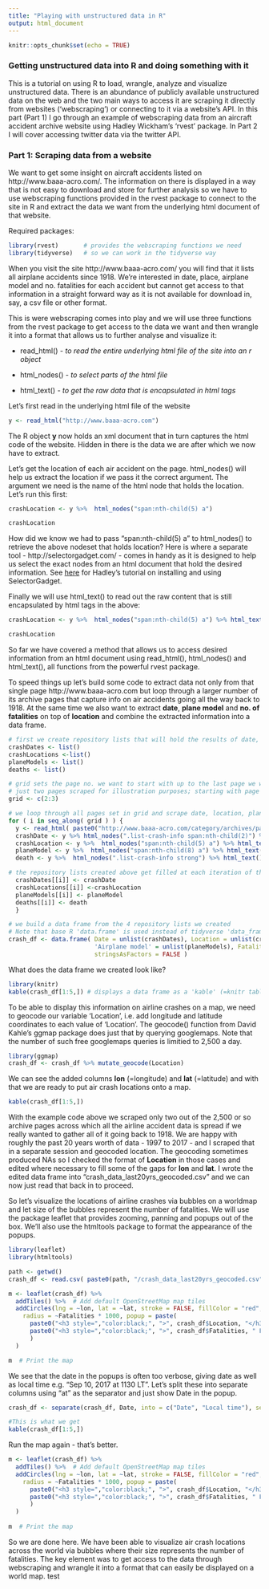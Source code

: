 ```yaml
---
title: "Playing with unstructured data in R"
output: html_document
---
```


```r
knitr::opts_chunk$set(echo = TRUE)
```

### Getting unstructured data into R and doing something with it

This is a tutorial on using R to load, wrangle, analyze and visualize unstructured data. There is an abundance of publicly available unstructured data on the web and the two main ways to access it are scraping it directly from websites ('webscraping') or connecting to it via a website's API.
In this part (Part 1) I go through an example of webscraping data from an aircraft accident archive website using Hadley Wickham's 'rvest' package. In Part 2 I will cover accessing twitter data via the twitter API.

### Part 1: Scraping data from a website

We want to get some insight on aircraft accidents listed on http://www.baaa-acro.com/. The information on there is displayed in a way that is not easy to download and store for further analysis so we have to use webscraping functions provided in the rvest package to connect to the site in R and extract the data we want from the underlying html document of that website.

Required packages:
```r
library(rvest)       # provides the webscraping functions we need
library(tidyverse)   # so we can work in the tidyverse way
```

When you visit the site http://www.baaa-acro.com/ you will find that it lists all airplane accidents since 1918. We're interested in date, place, airplane model and no. fatalities for each accident but cannot get access to that information in a straight forward way as it is not available for download in, say, a csv file or other format.

This is were webscraping comes into play and we will use three functions from the rvest package to get access to the data we want and then wrangle it into a format that allows us to further analyse and visualize it:

+ read_html() *- to read the entire underlying html file of the site into an r object*

+ html_nodes() *- to select parts of the html file*

+ html_text() *- to get the raw data that is encapsulated in html tags*

Let's first read in the underlying html file of the website
```r
y <- read_html("http://www.baaa-acro.com")
```
The R object **y** now holds an xml document that in turn captures the html code of the website. Hidden in there is the data we are after which we now have to extract.

Let's get the location of each air accident on the page. html_nodes() will help us extract the location if we pass it the correct argument. The argument we need is the name of the html node that holds the location. Let's run this first:
```r
crashLocation <- y %>%  html_nodes("span:nth-child(5) a")

crashLocation
```

How did we know we had to pass "span:nth-child(5) a" to html_nodes() to retrieve the above nodeset that holds location?
Here is where a separate tool - http://selectorgadget.com/ - comes in handy as it is designed to help us select the exact nodes from an html document that hold the desired information. See [here](https://cran.r-project.org/web/packages/rvest/vignettes/selectorgadget.html) for Hadley's tutorial on installing and using SelectorGadget. 

Finally we will use html_text() to read out the raw content that is still encapsulated by html tags in the above:
```r
crashLocation <- y %>%  html_nodes("span:nth-child(5) a") %>% html_text()

crashLocation
```

So far we have covered a method that allows us to access desired information from an html document using read_html(), html_nodes() and html_text(), all functions from the powerful rvest package.

To speed things up let's build some code to extract data not only from that single page http://www.baaa-acro.com but loop through a larger number of its archive pages that capture info on air accidents going all the way back to 1918. At the same time we also want to extract **date**, **plane model** and **no. of fatalities** on top of **location** and combine the extracted information into a data frame.

```r
# first we create repository lists that will hold the results of date, location, plane model and fatalities
crashDates <- list()
crashLocations <-list()
planeModels <- list()
deaths <- list()

# grid sets the page no. we want to start with up to the last page we want to access
# just two pages scraped for illustration purposes; starting with page 2 as page 1 is stored in root folder of the website (not the archives folder that we are accessing below)
grid <- c(2:3) 

# we loop through all pages set in grid and scrape date, location, plane model and fatalities into respective R objects
for ( i in seq_along( grid ) ) {
  y <- read_html( paste0("http://www.baaa-acro.com/category/archives/page/", grid[i], "/") )
  crashDate <- y %>% html_nodes(".list-crash-info span:nth-child(2)") %>% html_text()
  crashLocation <- y %>%  html_nodes("span:nth-child(5) a") %>% html_text()
  planeModel <- y %>%  html_nodes("span:nth-child(8) a") %>% html_text()
  death <- y %>%  html_nodes(".list-crash-info strong") %>% html_text() %>% as.numeric()

# the repository lists created above get filled at each iteration of the loop    
  crashDates[[i]] <- crashDate
  crashLocations[[i]] <-crashLocation
  planeModels[[i]] <- planeModel
  deaths[[i]] <- death
  }

# we build a data frame from the 4 repository lists we created 
# Note that base R 'data.frame' is used instead of tidyverse 'data_frame' as that resolves an issue with subsequent geocoding we would otherwise encounter
crash_df <- data.frame( Date = unlist(crashDates), Location = unlist(crashLocations), 
                        'Airplane model' = unlist(planeModels), Fatalities = unlist(deaths), 
                        stringsAsFactors = FALSE )
```

What does the data frame we created look like?
```r
library(knitr)
kable(crash_df[1:5,]) # displays a data frame as a 'kable' (=knitr table)
```

To be able to display this information on airline crashes on a map, we need to geocode our variable 'Location', i.e. add longitude and latitude coordinates to each value of 'Location'. The geocode() function from David Kahle's ggmap package does just that by querying googlemaps. Note that the number of such free googlemaps queries is limitied to 2,500 a day.
```r
library(ggmap)
crash_df <- crash_df %>% mutate_geocode(Location)
```

We can see the added columns **lon** (=longitude) and **lat** (=latitude) and with that we are ready to put air crash locations onto a map. 
```r
kable(crash_df[1:5,])
```

With the example code above we scraped only two out of the 2,500 or so archive pages across which all the airline accident data is spread if we really wanted to gather all of it going back to 1918. We are happy with roughly the past 20 years worth of data - 1997 to 2017 - and I scraped that in a separate session and geocoded location. The geocoding sometimes produced NAs so I checked the format of **Location** in those cases and edited where necessary to fill some of the gaps for **lon** and **lat**. I wrote the edited data frame into "crash_data_last20yrs_geocoded.csv" and we can now just read that back in to proceed.

So let's visualize the locations of airline crashes via bubbles on a worldmap and let size of the bubbles represent the number of fatalities. We will use the package leaflet that provides zooming, panning and popups out of the box. We'll also use the htmltools package to format the appearance of the popups.
```r
library(leaflet)
library(htmltools)

path <- getwd()
crash_df <- read.csv( paste0(path, "/crash_data_last20yrs_geocoded.csv"), stringsAsFactors = FALSE ) # reading in 20 years worth of air accident data (1997 to 2017)

m <- leaflet(crash_df) %>%
  addTiles() %>%  # Add default OpenStreetMap map tiles
  addCircles(lng = ~lon, lat = ~lat, stroke = FALSE, fillColor = "red", fillOpacity = 0.3,
    radius = ~Fatalities * 1000, popup = paste(                                               # we add some inline styling to format the 
      paste0("<h3 style=","color:black;", ">", crash_df$Location, "</h3>"),                   # appearance of the popups
      paste0("<h3 style=","color:black;", ">", crash_df$Fatalities, " Fatalities in ", crash_df$Date, "</h3>")
      )
  )

m  # Print the map
```

We see that the date in the popups is often too verbose, giving date as well as local time e.g. "Sep 10, 2017 at 1130 LT".
Let's split these into separate columns using "at" as the separator and just show Date in the popup.
```r
crash_df <- separate(crash_df, Date, into = c("Date", "Local time"), sep="at")

#This is what we get
kable(crash_df[1:5,])
```

Run the map again - that's better.
```r
m <- leaflet(crash_df) %>%
  addTiles() %>%  # Add default OpenStreetMap map tiles
  addCircles(lng = ~lon, lat = ~lat, stroke = FALSE, fillColor = "red", fillOpacity = 0.3,
    radius = ~Fatalities * 1000, popup = paste(                                               # we add some inline styling to format the 
      paste0("<h3 style=","color:black;", ">", crash_df$Location, "</h3>"),                   # appearance of the popups
      paste0("<h3 style=","color:black;", ">", crash_df$Fatalities, " Fatalities in ", crash_df$Date, "</h3>")
      )
  )
  
m  # Print the map
```

So we are done here. We have been able to visualize air crash locations across the world via bubbles where their size represents the number of fatalities. The key element was to get access to the data through webscraping and wrangle it into a format that can easily be displayed on a world map. test
